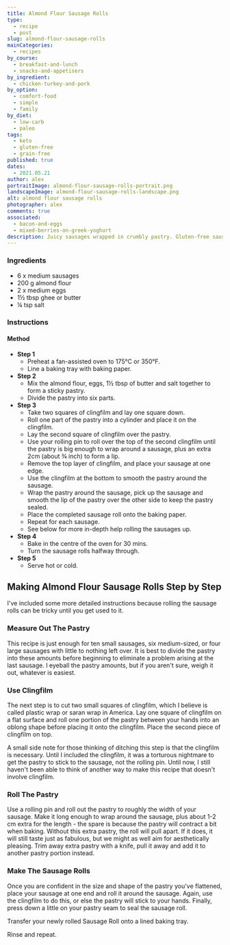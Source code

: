 ```yaml
---
title: Almond Flour Sausage Rolls
type:
  - recipe
  - post
slug: almond-flour-sausage-rolls
mainCategories:
  - recipes
by_course:
  - breakfast-and-lunch
  - snacks-and-appetisers
by_ingredient:
  - chicken-turkey-and-pork
by_option:
  - comfort-food
  - simple
  - family
by_diet:
  - low-carb
  - paleo
tags:
  - keto
  - gluten-free
  - grain-free
published: true
dates:
  - 2021.05.21
author: alex
portraitImage: almond-flour-sausage-rolls-portrait.png
landscapeImage: almond-flour-sausage-rolls-landscape.png
alt: almond flour sausage rolls
photographer: alex
comments: true
associated:
  - bacon-and-eggs
  - mixed-berries-on-greek-yoghurt
description: Juicy sausages wrapped in crumbly pastry. Gluten-free sausage rolls which taste great hot or cold.
---
```


<Ingredients>

### Ingredients

- 6 x medium sausages
- 200 g almond flour
- 2 x medium eggs
- 1½ tbsp ghee or butter
- ¼ tsp salt

</Ingredients>

<Instructions>

### Instructions

#### Method

- **Step 1**
  - Preheat a fan-assisted oven to 175°C or 350°F.
  - Line a baking tray with baking paper.
- **Step 2**
  - Mix the almond flour, eggs, 1½ tbsp of butter and salt together to form a sticky pastry.
  - Divide the pastry into six parts.
- **Step 3**
  - Take two squares of clingfilm and lay one square down.
  - Roll one part of the pastry into a cylinder and place it on the clingfilm.
  - Lay the second square of clingfilm over the pastry.
  - Use your rolling pin to roll over the top of the second clingfilm until the pastry is big enough to wrap around a sausage, plus an extra 2cm (about ¾ inch) to form a lip.
  - Remove the top layer of clingfilm, and place your sausage at one edge.
  - Use the clingfilm at the bottom to smooth the pastry around the sausage.
  - Wrap the pastry around the sausage, pick up the sausage and smooth the lip of the pastry over the other side to keep the pastry sealed.
  - Place the completed sausage roll onto the baking paper.
  - Repeat for each sausage.
  - See below for more in-depth help rolling the sausages up.
- **Step 4**
  - Bake in the centre of the oven for 30 mins.
  - Turn the sausage rolls halfway through.
- **Step 5**
  - Serve hot or cold.

</Instructions>

<RecipeContent>

## Making Almond Flour Sausage Rolls Step by Step

I've included some more detailed instructions because rolling the sausage rolls can be tricky until you get used to it.

### Measure Out The Pastry

This recipe is just enough for ten small sausages, six medium-sized, or four large sausages with little to nothing left over. It is best to divide the pastry into these amounts before beginning to eliminate a problem arising at the last sausage. I eyeball the pastry amounts, but if you aren't sure, weigh it out, whatever is easiest.

### Use Clingfilm

The next step is to cut two small squares of clingfilm, which I believe is called plastic wrap or saran wrap in America. Lay one square of clingfilm on a flat surface and roll one portion of the pastry between your hands into an oblong shape before placing it onto the clingfilm. Place the second piece of clingfilm on top.

A small side note for those thinking of ditching this step is that the clingfilm is necessary. Until I included the clingfilm, it was a torturous nightmare to get the pastry to stick to the sausage, not the rolling pin. Until now, I still haven't been able to think of another way to make this recipe that doesn't involve clingfilm.

### Roll The Pastry

Use a rolling pin and roll out the pastry to roughly the width of your sausage. Make it long enough to wrap around the sausage, plus about 1-2 cm extra for the length - the spare is because the pastry will contract a bit when baking. Without this extra pastry, the roll will pull apart. If it does, it will still taste just as fabulous, but we might as well aim for aesthetically pleasing. Trim away extra pastry with a knife, pull it away and add it to another pastry portion instead.

### Make The Sausage Rolls

Once you are confident in the size and shape of the pastry you've flattened, place your sausage at one end and roll it around the sausage. Again, use the clingfilm to do this, or else the pastry will stick to your hands. Finally, press down a little on your pastry seam to seal the sausage roll.

Transfer your newly rolled Sausage Roll onto a lined baking tray.

Rinse and repeat.

</RecipeContent>
